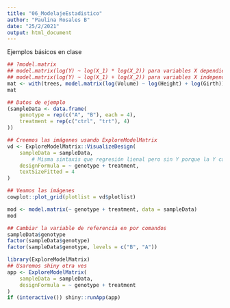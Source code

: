 ```yaml
---
title: "06_ModelajeEstadistico"
author: "Paulina Rosales B"
date: "25/2/2021"
output: html_document
---
```

Ejemplos básicos en clase

```r
## ?model.matrix
## model.matrix(log(Y) ~ log(X_1) * log(X_2)) para variables X dependientes
## model.matrix(log(Y) ~ log(X_1) + log(X_2)) para variables X independientes
mat <- with(trees, model.matrix(log(Volume) ~ log(Height) + log(Girth)))
mat
```
```r
## Datos de ejemplo
(sampleData <- data.frame(
    genotype = rep(c("A", "B"), each = 4),
    treatment = rep(c("ctrl", "trt"), 4)
))
```
```r
## Creemos las imágenes usando ExploreModelMatrix
vd <- ExploreModelMatrix::VisualizeDesign(
    sampleData = sampleData,
		# Misma sintaxis que regresión lienal pero sin Y porque la Y cambia de acuerdo al gen
    designFormula = ~ genotype + treatment,
    textSizeFitted = 4
)

## Veamos las imágenes
cowplot::plot_grid(plotlist = vd$plotlist)
```
```r
mod <- model.matrix(~ genotype + treatment, data = sampleData)
mod
```
```r
## Cambiar la variable de referencia en por comandos
sampleData$genotype
factor(sampleData$genotype)
factor(sampleData$genotype, levels = c("B", "A"))
```

```r
library(ExploreModelMatrix)
## Usaremos shiny otra ves
app <- ExploreModelMatrix(
    sampleData = sampleData,
    designFormula = ~ genotype + treatment
)
if (interactive()) shiny::runApp(app)
```




